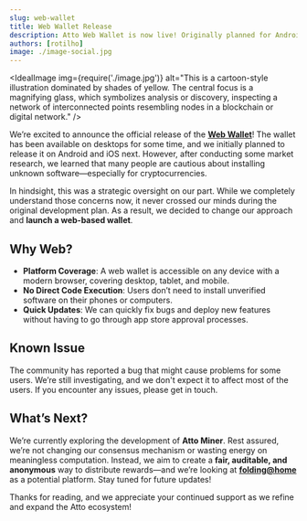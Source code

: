 ```yaml
---
slug: web-wallet
title: Web Wallet Release
description: Atto Web Wallet is now live! Originally planned for Android and iOS, we pivoted to a web-based wallet for better accessibility. No installation needed—just open your browser and go.
authors: [rotilho]
image: ./image-social.jpg
---
```




<IdealImage
  img={require('./image.jpg')}
  alt="This is a cartoon-style illustration dominated by shades of yellow. The central focus is a magnifying glass, which symbolizes analysis or discovery, inspecting a network of interconnected points resembling nodes in a blockchain or digital network."
/>

We’re excited to announce the official release of the **[Web Wallet](https://wallet.atto.cash/)**! The wallet has been available on desktops for some time, and we initially planned to release it on Android and iOS next. However, after conducting some market research, we learned that many people are cautious about installing unknown software—especially for cryptocurrencies.

In hindsight, this was a strategic oversight on our part. While we completely understand those concerns now, it never crossed our minds during the original development plan. As a result, we decided to change our approach and **launch a web-based wallet**.

<!-- truncate -->

## Why Web?

- **Platform Coverage**: A web wallet is accessible on any device with a modern browser, covering desktop, tablet, and mobile.
- **No Direct Code Execution**: Users don’t need to install unverified software on their phones or computers.
- **Quick Updates**: We can quickly fix bugs and deploy new features without having to go through app store approval processes.

## Known Issue

The community has reported a bug that might cause problems for some users. We’re still investigating, and we don't expect it to affect most of the users. If you encounter any issues, please get in touch.

## What’s Next?

We’re currently exploring the development of **Atto Miner**. Rest assured, we’re not changing our consensus mechanism or wasting energy on meaningless computation. Instead, we aim to create a **fair, auditable, and anonymous** way to distribute rewards—and we’re looking at **[folding@home](https://foldingathome.org/)** as a potential platform. Stay tuned for future updates!

Thanks for reading, and we appreciate your continued support as we refine and expand the Atto ecosystem!

